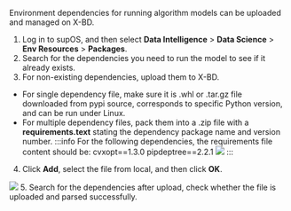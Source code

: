 Environment dependencies for running algorithm models can be uploaded and managed on X-BD.
1. Log in to supOS, and then select **Data Intelligence** > **Data Science** > **Env Resources** > **Packages**.
2. Search for the dependencies you need to run the model to see if it already exists.
3. For non-existing dependencies, upload them to X-BD.
- For single dependency file, make sure it is .whl or .tar.gz file downloaded from pypi source, corresponds to specific Python version, and can be run under Linux.
- For multiple dependency files, pack them into a .zip file with a **requirements.text** stating the dependency package name and version number.
:::info
For the following dependencies, the requirements file content should be:
cvxopt==1.3.0
pipdeptree==2.2.1
![](https://wordpressfreezonex.oss-accelerate.aliyuncs.com/supBD/30.png)
:::
4. Click **Add**, select the file from local, and then click **OK**.

![](https://wordpressfreezonex.oss-accelerate.aliyuncs.com/supBD/31.png)
5. Search for the dependencies after upload, check whether the file is uploaded and parsed successfully.